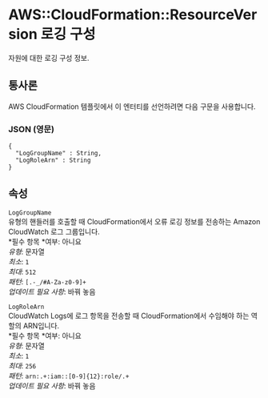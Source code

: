 # AWS::CloudFormation::ResourceVersion 로깅 구성

자원에 대한 로깅 구성 정보.

## 통사론

AWS CloudFormation 템플릿에서 이 엔터티를 선언하려면 다음 구문을 사용합니다.

### JSON (영문)

```
{
  "LogGroupName" : String,
  "LogRoleArn" : String
}
```

## 속성

`LogGroupName`  
유형의 핸들러를 호출할 때 CloudFormation에서 오류 로깅 정보를 전송하는 Amazon CloudWatch 로그 그룹입니다.  
*필수 항목 *여부: 아니요  
_유형_: 문자열  
_최소_: `1`  
_최대_: `512`  
_패턴_: `[.-_/#A-Za-z0-9]+`  
_업데이트 필요 사항_: 바꿔 놓음

`LogRoleArn`  
CloudWatch Logs에 로그 항목을 전송할 때 CloudFormation에서 수임해야 하는 역할의 ARN입니다.  
*필수 항목 *여부: 아니요  
_유형_: 문자열  
_최소_: `1`  
_최대_: `256`  
_패턴_: `arn:.+:iam::[0-9]{12}:role/.+`  
_업데이트 필요 사항_: 바꿔 놓음
